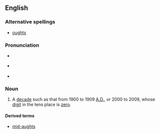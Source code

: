 ==English==

===Alternative spellings===
* [[oughts]]

===Pronunciation===
* {{a|Canadian}} {{IPA|/ɒːts/}}
* {{a|UK}} {{IPA|/ɔːts/}}
* {{a|US}} {{IPA|/ɑːts/}}

===Noun===
{{infl|en|noun|g=p}}

# A [[decade]] such as that from 1900 to 1909 [[AD|A.D.]], or 2000 to 2009, whose [[digit]] in the tens place is [[zero]].

====Derived terms====
* [[mid-aughts]]